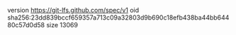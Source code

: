version https://git-lfs.github.com/spec/v1
oid sha256:23dd839bccf659357a713c09a32803d9b690c18efb438ba44bb64480c57d0d58
size 13069
